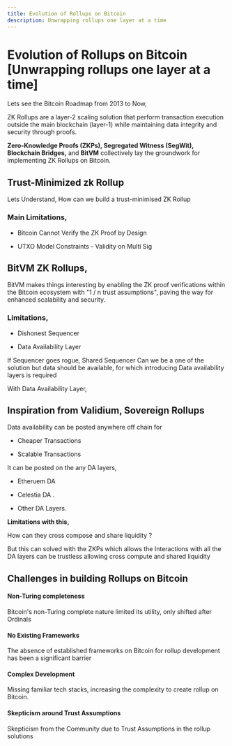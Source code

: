 ```yaml
---
title: Evolution of Rollups on Bitcoin
description: Unwrapping rollups one layer at a time
---
```



# Evolution of Rollups on Bitcoin [Unwrapping rollups one layer at a time]

Lets see the Bitcoin Roadmap from 2013 to Now,

<ZoomImage src="/assets/roadmap.png" alt="Increased roadmap" />

ZK Rollups are a layer-2 scaling solution that perform transaction execution outside the main blockchain (layer-1) while maintaining data integrity and security through proofs.

**Zero-Knowledge Proofs (ZKPs), Segregated Witness (SegWit), Blockchain Bridges,** and **BitVM** collectively lay the groundwork for implementing ZK Rollups on Bitcoin.

## Trust-Minimized zk Rollup
Lets Understand, How can we build a trust-minimised ZK Rollup

<ZoomImage src="/assets/trustless-zk.png" alt="Trustless Zk rollup" />

### Main Limitations,

- Bitcoin Cannot Verify the ZK Proof by Design

- UTXO Model Constraints - Validity on Multi Sig

## BitVM ZK Rollups,

BitVM makes things interesting by enabling the ZK proof verifications within the Bitcoin ecosystem with "1 / n trust assumptions", paving the way for enhanced scalability and security.

<ZoomImage src="/assets/bitvm.png" alt="bitVM" />

### Limitations,

- Dishonest Sequencer

- Data Availability Layer

If Sequencer goes rogue, Shared Sequencer Can we be a one of the solution but data should be available, for which introducing Data availability layers is required

With Data Availability Layer,

<ZoomImage src="/assets/data-availabilty.png" alt="Data availability layer" />

## Inspiration from Validium, Sovereign Rollups

Data availability can be posted anywhere off chain for

- Cheaper Transactions

- Scalable Transactions

It can be posted on the any DA layers,

- Etheruem DA

- Celestia DA .

- Other DA Layers.

**Limitations with this,**

How can they cross compose and share liquidity ?

But this can solved with the ZKPs which allows the Interactions with all the DA layers can be trustless allowing cross compute and shared liquidity

<ZoomImage src="/assets/da-layer.png" alt="da-layer" />

## Challenges in building Rollups on Bitcoin

#### Non-Turing completeness

Bitcoin's non-Turing complete nature limited its utility, only shifted after Ordinals

#### No Existing Frameworks

The absence of established frameworks on Bitcoin for rollup development has been a significant barrier

#### Complex Development

Missing familiar tech stacks, increasing the complexity to create rollup on Bitcoin.

#### Skepticism around Trust Assumptions

Skepticism from the Community due to Trust Assumptions in the rollup solutions
